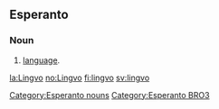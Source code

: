 ==Esperanto==
===Noun===
{{eo-noun}}
# [[language]].

[[Category:Esperanto nouns]]
[[Category:Esperanto BRO3]]

[[la:Lingvo]]
[[no:Lingvo]]
[[fi:lingvo]]
[[sv:lingvo]]